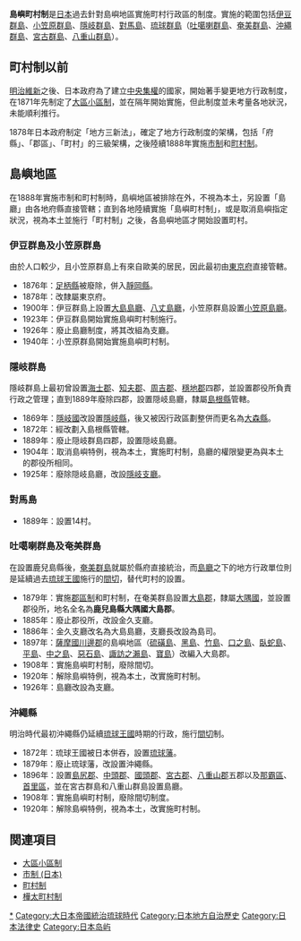 '''島嶼町村制'''是[[日本|日本]]過去針對島嶼地區實施町村行政區的制度。實施的範圍包括[[伊豆群島|伊豆群島]]、[[小笠原群島|小笠原群島]]、[[隱岐群島|隱岐群島]]、[[對馬島|對馬島]]、[[琉球群島|琉球群島]]（[[吐噶喇群島|吐噶喇群島]]、[[奄美群島|奄美群島]]、[[沖繩群島|沖繩群島]]、[[宮古群島|宮古群島]]、[[八重山群島|八重山群島]]）。

== 町村制以前 ==
[[明治維新|明治維新]]之後、日本政府為了建立[[中央集權|中央集權]]的國家，開始著手變更地方行政制度，在1871年先制定了[[大區小區制|大區小區制]]，並在隔年開始實施，但此制度並未考量各地狀況，未能順利推行。

1878年日本政府制定「地方三新法」，確定了地方行政制度的架構，包括「府縣」、「郡區」、「町村」的三級架構，之後陸續1888年實施[[市制_(日本)|市制]]和[[町村制|町村制]]。

== 島嶼地區 ==
在1888年實施市制和町村制時，島嶼地區被排除在外，不視為本土，另設置「島廳」由各地府縣直接管轄；直到各地陸續實施「島嶼町村制」，或是取消島嶼指定狀況，視為本土並施行「町村制」之後，各島嶼地區才開始設置町村。

=== 伊豆群島及小笠原群島 ===
由於人口較少，且小笠原群島上有來自歐美的居民，因此最初由[[東京府|東京府]]直接管轄。

*1876年：[[足柄縣|足柄縣]]被廢除，併入[[靜岡縣|靜岡縣]]。
*1878年：改隸屬東京府。 
*1900年：伊豆群島上設置[[大島支廳_(東京都)|大島島廳]]、[[八丈支廳|八丈島廳]]，小笠原群島設置[[小笠原支廳|小笠原島廳]]。
*1923年：伊豆群島開始實施島嶼町村制施行。 
*1926年：廢止島廳制度，將其改組為支廳。
*1940年：小笠原群島開始實施島嶼町村制。

=== 隱岐群島 ===
隱岐群島上最初曾設置[[海士郡|海士郡]]、[[知夫郡|知夫郡]]、[[周吉郡|周吉郡]]、[[穩地郡|穩地郡]]四郡，並設置郡役所負責行政之管理；直到1889年廢除四郡，設置隠岐島廳，隸屬[[島根縣|島根縣]]管轄。

*1869年：[[隱岐國|隱岐國]]改設置[[隱岐縣|隱岐縣]]，後又被因行政區劃整併而更名為[[大森縣|大森縣]]。
*1872年：經改劃入島根縣管轄。
*1889年：廢止隠岐群島四郡，設置隠岐島廳。
*1904年：取消島嶼特例，視為本土，實施町村制，島廳的權限變更為與本土的郡役所相同。
*1925年：廢除隠岐島廳，改設[[隱岐支廳|隱岐支廳]]。

=== 對馬島 ===
*1889年：設置14村。

=== 吐噶喇群島及奄美群島 ===
在設置鹿兒島縣後，[[奄美群島|奄美群島]]就屬於縣府直接統治，而[[支廳|島廳]]之下的地方行政單位則是延續過去[[琉球王國|琉球王國]]施行的[[間切|間切]]，替代町村的設置。

*1879年：實施[[郡區制|郡區制]]和町村制，在奄美群島設置[[大島郡_(鹿兒島縣)|大島郡]]，隸屬[[大隅國|大隅國]]，並設置郡役所，地名全名為'''鹿兒島縣大隅國大島郡'''。
*1885年：廢止郡役所，改設金久支廳。
*1886年：金久支廳改名為大島島廳，支廳長改設為島司。
*1897年：[[薩摩國|薩摩國]][[川邊郡_(鹿兒島縣)|川邊郡]]的島嶼地區（[[硫磺島_(鹿兒島縣)|硫磺島]]、[[黑島_(鹿兒島縣)|黑島]]、[[竹島_(鹿兒島縣)|竹島]]、[[口之島|口之島]]、[[臥蛇島|臥蛇島]]、[[平島_(鹿兒島縣)|平島]]、[[中之島_(鹿兒島縣)|中之島]]、[[惡石島|惡石島]]、[[諏訪之瀨島|諏訪之瀨島]]、[[寶島_(鹿兒島縣)|寶島]]）改編入大島郡。
*1908年：實施島嶼町村制，廢除間切。
*1920年：解除島嶼特例，視為本土，改實施町村制。
*1926年：島廳改設為支廳。

=== 沖繩縣 ===
明治時代最初沖繩縣仍延續[[琉球王國|琉球王國]]時期的行政，施行[[間切|間切]]制。

*1872年：琉球王國被日本併吞，設置[[琉球藩|琉球藩]]。
*1879年：廢止琉球藩，改設置沖繩縣。
*1896年：設置[[島尻郡|島尻郡]]、[[中頭郡|中頭郡]]、[[國頭郡|國頭郡]]、[[宮古郡|宮古郡]]、[[八重山郡|八重山郡]]五郡以及[[那霸市|那霸區]]、[[首里市|首里區]]，並在宮古群島和八重山群島設置島廳。
*1908年：實施島嶼町村制，廢除間切制度。
*1920年：解除島嶼特例，視為本土，改實施町村制。

== 関連項目 ==
*[[大區小區制|大區小區制]]
*[[市制_(日本)|市制 (日本)]]
*[[町村制|町村制]]
*[[樺太町村制|樺太町村制]]

[[Category:已不存在的日本行政區劃|*]]
[[Category:大日本帝國統治琉球時代|Category:大日本帝國統治琉球時代]]
[[Category:日本地方自治歷史|Category:日本地方自治歷史]]
[[Category:日本法律史|Category:日本法律史]]
[[Category:日本岛屿|Category:日本岛屿]]